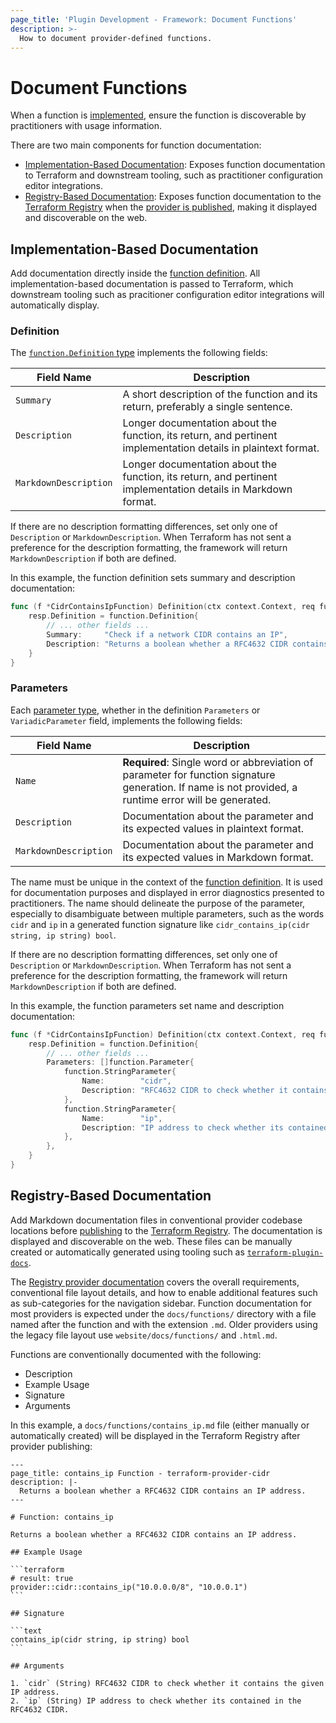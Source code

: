 ```yaml
---
page_title: 'Plugin Development - Framework: Document Functions'
description: >-
  How to document provider-defined functions.
---
```


# Document Functions

When a function is [implemented](/terraform/plugin/framework/functions/implementation), ensure the function is discoverable by practitioners with usage information.

There are two main components for function documentation:

* [Implementation-Based Documentation](#implementation-based-documentation): Exposes function documentation to Terraform and downstream tooling, such as practitioner configuration editor integrations.
* [Registry-Based Documentation](#registry-based-documentation): Exposes function documentation to the [Terraform Registry](https://registry.terraform.io) when the [provider is published](/terraform/registry/providers/publishing), making it displayed and discoverable on the web.

## Implementation-Based Documentation

Add documentation directly inside the [function definition](/terraform/plugin/framework/functions/implementation#definition-method). All implementation-based documentation is passed to Terraform, which downstream tooling such as pracitioner configuration editor integrations will automatically display.

### Definition

The [`function.Definition` type](https://pkg.go.dev/github.com/hashicorp/terraform-plugin-framework/function#Definition) implements the following fields:

| Field Name | Description |
|---|---|
| `Summary` | A short description of the function and its return, preferably a single sentence. |
| `Description` | Longer documentation about the function, its return, and pertinent implementation details in plaintext format. |
| `MarkdownDescription` | Longer documentation about the function, its return, and pertinent implementation details in Markdown format. |

If there are no description formatting differences, set only one of `Description` or `MarkdownDescription`. When Terraform has not sent a preference for the description formatting, the framework will return `MarkdownDescription` if both are defined.

In this example, the function definition sets summary and description documentation:

```go
func (f *CidrContainsIpFunction) Definition(ctx context.Context, req function.DefinitionRequest, resp *function.DefinitionResponse) {
    resp.Definition = function.Definition{
        // ... other fields ...
        Summary:     "Check if a network CIDR contains an IP",
        Description: "Returns a boolean whether a RFC4632 CIDR contains an IP address",
    }
}
```

### Parameters

Each [parameter type](/terraform/plugin/framework/functions/parameters), whether in the definition `Parameters` or `VariadicParameter` field, implements the following fields:

| Field Name            | Description                                                                                                                                           |
|-----------------------|-------------------------------------------------------------------------------------------------------------------------------------------------------|
| `Name`                | **Required**: Single word or abbreviation of parameter for function signature generation. If name is not provided, a runtime error will be generated. |
| `Description`         | Documentation about the parameter and its expected values in plaintext format.                                                                        |
| `MarkdownDescription` | Documentation about the parameter and its expected values in Markdown format.                                                                         |

The name must be unique in the context of the [function definition](/terraform/plugin/framework/functions/implementation#definition-method). It is used for documentation purposes and displayed in error diagnostics presented to practitioners. The name should delineate the purpose of the parameter, especially to disambiguate between multiple parameters, such as the words `cidr` and `ip` in a generated function signature like `cidr_contains_ip(cidr string, ip string) bool`.

If there are no description formatting differences, set only one of `Description` or `MarkdownDescription`. When Terraform has not sent a preference for the description formatting, the framework will return `MarkdownDescription` if both are defined.

In this example, the function parameters set name and description documentation:

```go
func (f *CidrContainsIpFunction) Definition(ctx context.Context, req function.DefinitionRequest, resp *function.DefinitionResponse) {
    resp.Definition = function.Definition{
        // ... other fields ...
        Parameters: []function.Parameter{
            function.StringParameter{
                Name:        "cidr",
                Description: "RFC4632 CIDR to check whether it contains the given IP address",
            },
            function.StringParameter{
                Name:        "ip",
                Description: "IP address to check whether its contained in the RFC4632 CIDR",
            },
        },
    }
}
```

## Registry-Based Documentation

Add Markdown documentation files in conventional provider codebase locations before [publishing](/terraform/registry/providers/publishing) to the [Terraform Registry](https://registry.terraform.io). The documentation is displayed and discoverable on the web. These files can be manually created or automatically generated using tooling such as [`terraform-plugin-docs`](https://github.com/hashicorp/terraform-plugin-docs).

The [Registry provider documentation](/terraform/registry/providers/docs) covers the overall requirements, conventional file layout details, and how to enable additional features such as sub-categories for the navigation sidebar. Function documentation for most providers is expected under the `docs/functions/` directory with a file named after the function and with the extension `.md`. Older providers using the legacy file layout use `website/docs/functions/` and `.html.md`.

Functions are conventionally documented with the following:

* Description
* Example Usage
* Signature
* Arguments

In this example, a `docs/functions/contains_ip.md` file (either manually or automatically created) will be displayed in the Terraform Registry after provider publishing:

``````plain
---
page_title: contains_ip Function - terraform-provider-cidr
description: |-
  Returns a boolean whether a RFC4632 CIDR contains an IP address.
---

# Function: contains_ip

Returns a boolean whether a RFC4632 CIDR contains an IP address.

## Example Usage

```terraform
# result: true
provider::cidr::contains_ip("10.0.0.0/8", "10.0.0.1")
```

## Signature

```text
contains_ip(cidr string, ip string) bool
```

## Arguments

1. `cidr` (String) RFC4632 CIDR to check whether it contains the given IP address.
2. `ip` (String) IP address to check whether its contained in the RFC4632 CIDR.
``````
